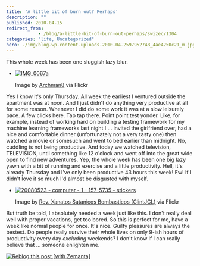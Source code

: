 ```yaml
---
title: 'A little bit of burn out? Perhaps'
description: ""
published: 2010-04-15
redirect_from: 
            - /blog/a-little-bit-of-burn-out-perhaps/swizec/1304
categories: "life, Uncategorized"
hero: ./img/blog-wp-content-uploads-2010-04-2597952748_4ae4250c21_m.jpg
---
```

This whole week has been one sluggish lazy blur.

- [![IMG_0067a](./img/blog-wp-content-uploads-2010-04-2597952748_4ae4250c21_m.jpg "IMG_0067a")](http://www.flickr.com/photos/27674701@N00/2597952748)

  Image by [Archman8](http://www.flickr.com/photos/27674701@N00/2597952748) via Flickr

Yes I know it&#x27;s only Thursday. All week the earliest I ventured outside the apartment was at noon. And I just didn&#x27;t do anything very productive at all for some reason. Whenever I did do some work it was at a slow leisurely pace. A few clicks here. Tap tap there. Point point test yonder. Like, for example, instead of working hard on building a testing framework for my machine learning frameworks last night I ... invited the girlfriend over, had a nice and comfortable dinner (unfortunately not a very tasty one) then watched a movie or somesuch and went to bed earlier than midnight. No, cuddling is not being productive. And today we watched television, TELEVISION, until something like 12 o&#x27;clock and went off into the great wide open to find new adventures. Yep, the whole week has been one big lazy yawn with a bit of running and exercise and a little productivity. Hell, it&#x27;s already Thursday and I&#x27;ve only been productive 43 hours this week! Ew! If I didn&#x27;t love it so much I&#x27;d almost be disgusted with myself.

- [![20080523 - computer - 1 - 157-5735 - stickers](./img/blog-wp-content-uploads-2010-04-2715700690_c7f92c51d2_m.jpg "20080523 - computer - 1 - 157-5735 - stickers")](http://www.flickr.com/photos/31355686@N00/2715700690)

  Image by [Rev. Xanatos Satanicos Bombasticos (ClintJCL)](http://www.flickr.com/photos/31355686@N00/2715700690) via Flickr

But truth be told, I absolutely needed a week just like this. I don&#x27;t really deal well with proper vacations, get too bored. So this is perfect for me, have a week like normal people for once. It&#x27;s nice. Guilty pleasures are always the bestest. Do people really survive their whole lives on only 9-ish hours of productivity every day _excluding_ weekends? I don&#x27;t know if I can really believe that ... someone enlighten me.

[![Reblog this post [with Zemanta]](http://img.zemanta.com/reblog_e.png?x-id=e75fbbbc-72f4-4135-9719-2426e4b36267)](http://reblog.zemanta.com/zemified/e75fbbbc-72f4-4135-9719-2426e4b36267/ "Reblog this post [with Zemanta]")
